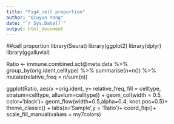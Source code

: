 ---
title: "Fig4_cell proportion"
author: "Qiuyun Yang"
date: "`r Sys.Date()`"
output: html_document
---
###################################################################################
##cell proportion
library(Seurat)
library(ggplot2)
library(dplyr)
library(ggalluvial)

Ratio <- immune.combined.sct@meta.data %>% 
  group_by(orig.ident,celltype) %>% 
  summarise(n=n()) %>%
  mutate(relative_freq = n/sum(n)) 

ggplot(Ratio, aes(x =orig.ident, y= relative_freq, fill = celltype,
                  stratum=celltype, alluvium=celltype)) +
  geom_col(width = 0.5, color='black')+
  geom_flow(width=0.5,alpha=0.4, knot.pos=0.5)+ 
  theme_classic() +
  labs(x='Sample',y = 'Ratio')+
  coord_flip()+
  scale_fill_manual(values = my7colors)
